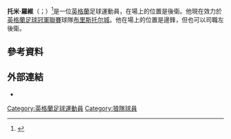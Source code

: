 {{noteTA
|G1=Football
|G2=FAcup
}}

'''托米·羅維'''（{{lang-en|Tommy Rowe}}；{{bd|1989年|5月1日}}）<ref>{{cite web|title=Professional retain list & free transfers 2012/13|url=http://www.football-league.co.uk/staticFiles/4e/bd/0,,10794~179534,00.pdf|publisher=The Football League|accessdate=21 June 2014|page=23|format=PDF|date=18 May 2013|deadurl=yes|archiveurl=https://web.archive.org/web/20140802074454/http://www.football-league.co.uk/staticFiles/4e/bd/0%2C%2C10794~179534%2C00.pdf|archivedate=2014年8月2日}}</ref>是一位[[英格蘭|英格蘭]]足球運動員，在場上的位置是後衛。他現在效力於[[英格蘭足球冠軍聯賽|英格蘭足球冠軍聯賽]]球隊[[布里斯托尔城足球俱乐部|布里斯托尔城]]。他在場上的位置是邊鋒，但也可以司職左後衛。

==參考資料==
{{Reflist}}

==外部連結==
*{{soccerbase|id=45974}}

{{DEFAULTSORT:Rowe, Tommy}}
[[Category:英格蘭足球運動員|Category:英格蘭足球運動員]]
[[Category:狼隊球員|Category:狼隊球員]]

{{Sport-bio-stub}}